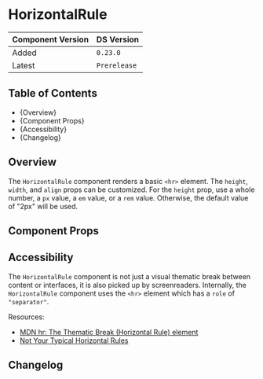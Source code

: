 

<Meta of={HorizontalRuleStories} />

# HorizontalRule

| Component Version | DS Version   |
| ----------------- | ------------ |
| Added             | `0.23.0`     |
| Latest            | `Prerelease` |

## Table of Contents

- {<Link href="#overview" target="_self">Overview</Link>}
- {<Link href="#component-props" target="_self">Component Props</Link>}
- {<Link href="#accessibility" target="_self">Accessibility</Link>}
- {<Link href="#changelog" target="_self">Changelog</Link>}

## Overview

<Description of={HorizontalRuleStories} />

The `HorizontalRule` component renders a basic `<hr>` element. The `height`,
`width`, and `align` props can be customized. For the `height` prop, use a whole
number, a `px` value, a `em` value, or a `rem` value. Otherwise, the default
value of "2px" will be used.

## Component Props

<Canvas of={HorizontalRuleStories.WithControls} />

<ArgTypes of={HorizontalRuleStories.WithControls} />

## Accessibility

The `HorizontalRule` component is not just a visual thematic break between
content or interfaces, it is also picked up by screenreaders. Internally, the
`HorizontalRule` component uses the `<hr>` element which has a `role` of
`"separator"`.

Resources:

- [MDN hr: The Thematic Break (Horizontal Rule) element](https://developer.mozilla.org/en-US/docs/Web/HTML/Element/hr)
- [Not Your Typical Horizontal Rules](https://www.sarasoueidan.com/blog/horizontal-rules/#)

## Changelog

<ComponentChangelogTable changelogData={changelogData} />
